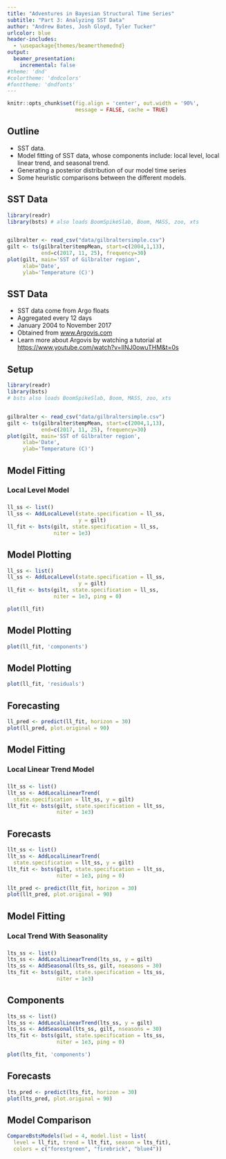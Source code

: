 ```yaml
---
title: "Adventures in Bayesian Structural Time Series"
subtitle: "Part 3: Analyzing SST Data"
author: "Andrew Bates, Josh Gloyd, Tyler Tucker"
urlcolor: blue
header-includes:
  - \usepackage{themes/beamerthemednd}
output: 
  beamer_presentation:
    incremental: false
#theme: 'dnd'
#colortheme: 'dndcolors'
#fonttheme: 'dndfonts'
---
```


```r
knitr::opts_chunk$set(fig.align = 'center', out.width = '90%',
                      message = FALSE, cache = TRUE)
```


<!-- slide 3 -->

## Outline

- SST data.
- Model fitting of SST data, whose components include: local level, local linear trend, and seasonal trend.
- Generating a posterior distribution of our model time series
- Some heuristic comparisons between the different models.

<!-- slide 4 -->

## SST Data

```r
library(readr)
library(bsts) # also loads BoomSpikeSlab, Boom, MASS, zoo, xts


gilbralter <- read_csv("data/gilbraltersimple.csv")
gilt <- ts(gilbralter$tempMean, start=c(2004,1,13),
           end=c(2017, 11, 25), frequency=30)
plot(gilt, main='SST of Gilbralter region',
     xlab='Date',
     ylab='Temperature (C)')
```

<!-- slide 5 -->
    
## SST Data

- SST data come from Argo floats
- Aggregated every 12 days
- January 2004 to November 2017
- Obtained from [www.Argovis.com](http://argovis.com/map)
- Learn more about Argovis by watching a tutorial at [https://www.youtube.com/watch?v=IlNJ0owuTHM&t=0s](https://www.youtube.com/watch?v=IlNJ0owuTHM&t=0s)
<!-- slide 6 -->

## Setup

```r
library(readr)
library(bsts) 
# bsts also loads BoomSpikeSlab, Boom, MASS, zoo, xts


gilbralter <- read_csv("data/gilbraltersimple.csv")
gilt <- ts(gilbralter$tempMean, start=c(2004,1,13),
           end=c(2017, 11, 25), frequency=30)
plot(gilt, main='SST of Gilbralter region',
     xlab='Date',
     ylab='Temperature (C)')
```


<!-- slide 7 -->

## Model Fitting

### Local Level Model

\begin{align*}
y_t &= \mu_t + \varepsilon_t  &\varepsilon_t \sim N(0,\sigma^2_{\varepsilon}) \\
\mu_{t+1} &= \mu_t + \xi_t  &\xi_t \sim N(0, \sigma^2_{\xi}) 
\end{align*}


###

```r
ll_ss <- list()
ll_ss <- AddLocalLevel(state.specification = ll_ss,
                       y = gilt)
ll_fit <- bsts(gilt, state.specification = ll_ss,
               niter = 1e3)
```


<!-- slide 8 -->

## Model Plotting

```r
ll_ss <- list()
ll_ss <- AddLocalLevel(state.specification = ll_ss,
                       y = gilt)
ll_fit <- bsts(gilt, state.specification = ll_ss,
               niter = 1e3, ping = 0)
```


```r
plot(ll_fit)
```

<!-- slide 9 -->

## Model Plotting

```r
plot(ll_fit, 'components')
```


<!-- slide 10 -->

## Model Plotting

```r
plot(ll_fit, 'residuals')
```


<!-- slide 11 -->

## Forecasting

```r
ll_pred <- predict(ll_fit, horizon = 30)  
plot(ll_pred, plot.original = 90)  
```

<!-- slide 12 -->

## Model Fitting

### Local Linear Trend Model

\begin{align*}
y_t &= \mu_t + \varepsilon_t  &\varepsilon_t \sim N(0, \sigma_{\varepsilon}^2) \\
\mu_{t+1} &= \mu_t + \nu_t + \xi_t  &\xi_t \sim N(0, \sigma_{\xi}^2) \\
\nu_{t+1} &= \nu_t + \zeta_t  &\zeta_t \sim N(0, \sigma_{\zeta}^2)
\end{align*}


###

```r
llt_ss <- list()
llt_ss <- AddLocalLinearTrend(
  state.specification = llt_ss, y = gilt)
llt_fit <- bsts(gilt, state.specification = llt_ss,
                niter = 1e3)
```


<!-- slide 13 -->

## Forecasts

```r
llt_ss <- list()
llt_ss <- AddLocalLinearTrend(
  state.specification = llt_ss, y = gilt)
llt_fit <- bsts(gilt, state.specification = llt_ss,
                niter = 1e3, ping = 0)
```

```r
llt_pred <- predict(llt_fit, horizon = 30)
plot(llt_pred, plot.original = 90)
```


<!-- slide 14 -->

## Model Fitting

### Local Trend With Seasonality

\begin{align*}
&y_t = \mu_t + \tau_t + \varepsilon_t  &\zeta_t \sim N(0, \sigma^2_{\varepsilon}) \\
&\tau_t = - \sum_{s=1}^{S-1} \tau_{t-s} + \omega_t  &\tau_t \sim N(0, \sigma^2_{\omega})
\end{align*}

### 
```r
lts_ss <- list()
lts_ss <- AddLocalLinearTrend(lts_ss, y = gilt)
lts_ss <- AddSeasonal(lts_ss, gilt, nseasons = 30)
lts_fit <- bsts(gilt, state.specification = lts_ss,
                niter = 1e3)
```


<!-- slide 15 -->

## Components

```r
lts_ss <- list()
lts_ss <- AddLocalLinearTrend(lts_ss, y = gilt)
lts_ss <- AddSeasonal(lts_ss, gilt, nseasons = 30)
lts_fit <- bsts(gilt, state.specification = lts_ss,
                niter = 1e3, ping = 0)
```

```r
plot(lts_fit, 'components')
```


<!-- slide 16 -->

## Forecasts

```r
lts_pred <- predict(lts_fit, horizon = 30)
plot(lts_pred, plot.original = 90)
```



<!-- slide 17 -->

## Model Comparison

```r
CompareBstsModels(lwd = 4, model.list = list(
  level = ll_fit, trend = llt_fit, season = lts_fit),
  colors = c("forestgreen", "firebrick", "blue4"))
```

